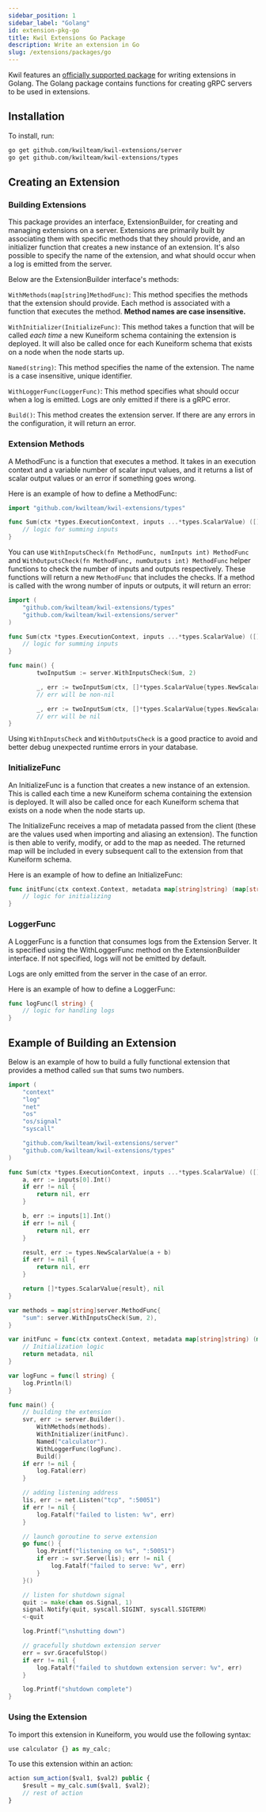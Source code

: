 ```yaml
---
sidebar_position: 1
sidebar_label: "Golang"
id: extension-pkg-go
title: Kwil Extensions Go Package
description: Write an extension in Go
slug: /extensions/packages/go
---
```


Kwil features an [officially supported package](<https://github.com/kwilteam/kwil-extensions>) for writing extensions in Golang.  The Golang package
contains functions for creating gRPC servers to be used in extensions.

## Installation

To install, run:

```bash
go get github.com/kwilteam/kwil-extensions/server
go get github.com/kwilteam/kwil-extensions/types
```

## Creating an Extension

### Building Extensions

This package provides an interface, ExtensionBuilder, for creating and managing extensions on a server. Extensions are primarily built by associating
them with specific methods that they should provide, and an initializer function that creates a new instance of an extension. It's also possible to
specify the name of the extension, and what should occur when a log is emitted from the server.

Below are the ExtensionBuilder interface's methods:

`WithMethods(map[string]MethodFunc)`: This method specifies the methods that the extension should provide. Each method is associated
with a function that executes the method.  **Method names are case insensitive.**

`WithInitializer(InitializeFunc)`: This method takes a function that will be called _each time_ a new Kuneiform schema containing the extension is
deployed.  It will also be called once for each Kuneiform schema that exists on a node when the node starts up.

`Named(string)`: This method specifies the name of the extension. The name is a case insensitive, unique identifier.

`WithLoggerFunc(LoggerFunc)`: This method specifies what should occur when a log is emitted. Logs are only emitted if there is a gRPC error.

`Build()`: This method creates the extension server. If there are any errors in the configuration, it will return an error.

### Extension Methods

A MethodFunc is a function that executes a method. It takes in an execution context and a variable number of scalar input values, and it returns a list of scalar output values or an error if something goes wrong.

Here is an example of how to define a MethodFunc:

```go
import "github.com/kwilteam/kwil-extensions/types"

func Sum(ctx *types.ExecutionContext, inputs ...*types.ScalarValue) ([]*types.ScalarValue, error) {
    // logic for summing inputs
}
```
You can use `WithInputsCheck(fn MethodFunc, numInputs int) MethodFunc` and `WithOutputsCheck(fn MethodFunc, numOutputs int) MethodFunc` helper functions to check the number of inputs and outputs respectively.
These functions will return a new `MethodFunc` that includes the checks.  If a method is called with the wrong number of inputs or outputs, it will return an error:

```go
import (
    "github.com/kwilteam/kwil-extensions/types"
    "github.com/kwilteam/kwil-extensions/server"
)

func Sum(ctx *types.ExecutionContext, inputs ...*types.ScalarValue) ([]*types.ScalarValue, error) {
    // logic for summing inputs
}

func main() {
        twoInputSum := server.WithInputsCheck(Sum, 2)

        _, err := twoInputSum(ctx, []*types.ScalarValue{types.NewScalarValue(1)})
        // err will be non-nil

        _, err := twoInputSum(ctx, []*types.ScalarValue{types.NewScalarValue(1), types.NewScalarValue(2)})
        // err will be nil
}
```

Using `WithInputsCheck` and `WithOutputsCheck` is a good practice to avoid and better debug unexpected runtime errors in your database.

### InitializeFunc

An InitializeFunc is a function that creates a new instance of an extension.  This is called each time a new Kuneiform schema containing the extension is deployed.
It will also be called once for each Kuneiform schema that exists on a node when the node starts up.

The InitializeFunc receives a map of metadata passed from the client (these are the values used when importing and aliasing an extension).
The function is then able to verify, modify, or add to the map as needed.  The returned map will be included in every subsequent call to the extension
from that Kuneiform schema.

Here is an example of how to define an InitializeFunc:

```go
func initFunc(ctx context.Context, metadata map[string]string) (map[string]string, error) {
    // logic for initializing
}
```

### LoggerFunc

A LoggerFunc is a function that consumes logs from the Extension Server. It is specified using the
WithLoggerFunc method on the ExtensionBuilder interface. If not specified, logs will not be emitted by default.

Logs are only emitted from the server in the case of an error.

Here is an example of how to define a LoggerFunc:

```go
func logFunc(l string) {
    // logic for handling logs
}
```

## Example of Building an Extension

Below is an example of how to build a fully functional extension that provides a method called `sum` that sums two numbers.

```go
import (
	"context"
	"log"
	"net"
	"os"
	"os/signal"
	"syscall"

	"github.com/kwilteam/kwil-extensions/server"
	"github.com/kwilteam/kwil-extensions/types"
)

func Sum(ctx *types.ExecutionContext, inputs ...*types.ScalarValue) ([]*types.ScalarValue, error) {
	a, err := inputs[0].Int()
	if err != nil {
		return nil, err
	}

	b, err := inputs[1].Int()
	if err != nil {
		return nil, err
	}

	result, err := types.NewScalarValue(a + b)
	if err != nil {
		return nil, err
	}

	return []*types.ScalarValue{result}, nil
}

var methods = map[string]server.MethodFunc{
	"sum": server.WithInputsCheck(Sum, 2),
}

var initFunc = func(ctx context.Context, metadata map[string]string) (map[string]string, error) {
	// Initialization logic
	return metadata, nil
}

var logFunc = func(l string) {
	log.Println(l)
}

func main() {
	// building the extension
	svr, err := server.Builder().
		WithMethods(methods).
		WithInitializer(initFunc).
		Named("calculator").
		WithLoggerFunc(logFunc).
		Build()
	if err != nil {
		log.Fatal(err)
	}

	// adding listening address
	lis, err := net.Listen("tcp", ":50051")
	if err != nil {
		log.Fatalf("failed to listen: %v", err)
	}

	// launch goroutine to serve extension
	go func() {
		log.Printf("listening on %s", ":50051")
		if err := svr.Serve(lis); err != nil {
			log.Fatalf("failed to serve: %v", err)
		}
	}()

	// listen for shutdown signal
	quit := make(chan os.Signal, 1)
	signal.Notify(quit, syscall.SIGINT, syscall.SIGTERM)
	<-quit

	log.Printf("\nshutting down")

	// gracefully shutdown extension server
	err = svr.GracefulStop()
	if err != nil {
		log.Fatalf("failed to shutdown extension server: %v", err)
	}

	log.Printf("shutdown complete")
}
```

### Using the Extension

To import this extension in Kuneiform, you would use the following syntax:

```typescript
use calculator {} as my_calc;
```

To use this extension within an action:

```typescript
action sum_action($val1, $val2) public {
    $result = my_calc.sum($val1, $val2);
    // rest of action
}
```
